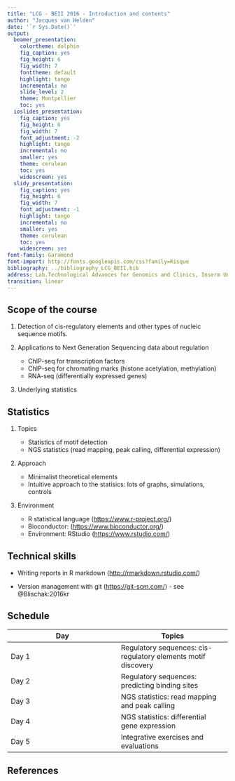 ```yaml
---
title: "LCG - BEII 2016 - Introduction and contents"
author: "Jacques van Helden"
date: '`r Sys.Date()`'
output:
  beamer_presentation:
    colortheme: dolphin
    fig_caption: yes
    fig_height: 6
    fig_width: 7
    fonttheme: default
    highlight: tango
    incremental: no
    slide_level: 2
    theme: Montpellier
    toc: yes
  ioslides_presentation:
    fig_caption: yes
    fig_height: 6
    fig_width: 7
    font_adjustment: -2
    highlight: tango
    incremental: no
    smaller: yes
    theme: cerulean
    toc: yes
    widescreen: yes
  slidy_presentation:
    fig_caption: yes
    fig_height: 6
    fig_width: 7
    font_adjustment: -1
    highlight: tango
    incremental: no
    smaller: yes
    theme: cerulean
    toc: yes
    widescreen: yes
font-family: Garamond
font-import: http://fonts.googleapis.com/css?family=Risque
bibliography: ../bibliography_LCG_BEII.bib
address: Lab.Technological Advances for Genomics and Clinics, Inserm Unit U1090
transition: linear
---
```



## Scope of the course


1. Detection of cis-regulatory elements and other types of nucleic sequence motifs.

2. Applications to Next Generation Sequencing data about regulation

    - ChIP-seq for transcription factors
    - ChIP-seq for chromating marks (histone acetylation, methylation)
    - RNA-seq (differentially expressed genes)
        
3. Underlying statistics


## Statistics

1. Topics

    - Statistics of motif detection
    - NGS statistics (read mapping, peak calling, differential expression)
      
2. Approach

    - Minimalist theoretical elements
    - Intuitive approach to the statisics: lots of graphs, simulations, controls

3. Environment

    - R statistical language (<https://www.r-project.org/>)
    - Bioconductor: (<https://www.bioconductor.org/>)
    - Environment: RStudio (<https://www.rstudio.com/>)

## Technical skills

- Writing reports in R markdown (<http://rmarkdown.rstudio.com/>)

- Version management with git (<https://git-scm.com/>)
      - see @Blischak:2016kr

## Schedule

| Day    | Topics |
|--------|--------|
| Day 1  | Regulatory sequences: cis-regulatory elements motif discovery  |
| Day 2  | Regulatory sequences: predicting binding sites |
| Day 3  | NGS statistics: read mapping and peak calling|
| Day 4  | NGS statistics: differential gene expression |
| Day 5  | Integrative exercises and evaluations |


## References

